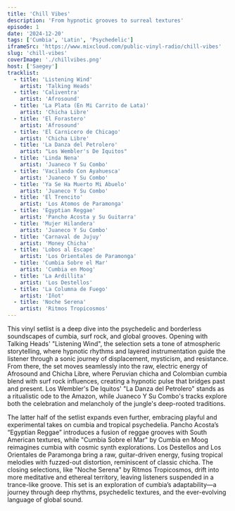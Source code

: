 ```yaml
---
title: 'Chill Vibes'
description: 'From hypnotic grooves to surreal textures'
episode: 1
date: '2024-12-20'
tags: ['Cumbia', 'Latin', 'Psychedelic']
iframeSrc: 'https://www.mixcloud.com/public-vinyl-radio/chill-vibes'
slug: 'chill-vibes'
coverImage: './chillvibes.png'
host: ['Saegey']
tracklist:
  - title: 'Listening Wind'
    artist: 'Talking Heads'
  - title: 'Caliventra'
    artist: 'Afrosound'
  - title: 'La Plata (En Mi Carrito de Lata)'
    artist: 'Chicha Libre'
  - title: 'El Forastero'
    artist: 'Afrosound'
  - title: 'El Carnicero de Chicago'
    artist: 'Chicha Libre'
  - title: 'La Danza del Petrolero'
    artist: "Los Wembler's De Iquitos"
  - title: 'Linda Nena'
    artist: 'Juaneco Y Su Combo'
  - title: 'Vacilando Con Ayahuesca'
    artist: 'Juaneco Y Su Combo'
  - title: 'Ya Se Ha Muerto Mi Abuelo'
    artist: 'Juaneco Y Su Combo'
  - title: 'El Trencito'
    artist: 'Los Atomos de Paramonga'
  - title: 'Egyptian Reggae'
    artist: 'Pancho Acosta y Su Guitarra'
  - title: 'Mujer Hilandera'
    artist: 'Juaneco Y Su Combo'
  - title: 'Carnaval de Jujuy'
    artist: 'Money Chicha'
  - title: 'Lobos al Escape'
    artist: 'Los Orientales de Paramonga'
  - title: 'Cumbia Sobre el Mar'
    artist: 'Cumbia en Moog'
  - title: 'La Ardillita'
    artist: 'Los Destellos'
  - title: 'La Columna de Fuego'
    artist: 'Iñot'
  - title: 'Noche Serena'
    artist: 'Ritmos Tropicosmos'
---
```


This vinyl setlist is a deep dive into the psychedelic and borderless soundscapes of cumbia, surf rock, and global grooves. Opening with Talking Heads' "Listening Wind", the selection sets a tone of atmospheric storytelling, where hypnotic rhythms and layered instrumentation guide the listener through a sonic journey of displacement, mysticism, and resistance. From there, the set moves seamlessly into the raw, electric energy of Afrosound and Chicha Libre, where Peruvian chicha and Colombian cumbia blend with surf rock influences, creating a hypnotic pulse that bridges past and present. Los Wembler's De Iquitos' "La Danza del Petrolero" stands as a ritualistic ode to the Amazon, while Juaneco Y Su Combo's tracks explore both the celebration and melancholy of the jungle's deep-rooted traditions.

The latter half of the setlist expands even further, embracing playful and experimental takes on cumbia and tropical psychedelia. Pancho Acosta’s “Egyptian Reggae” introduces a fusion of reggae grooves with South American textures, while "Cumbia Sobre el Mar" by Cumbia en Moog reimagines cumbia with cosmic synth explorations. Los Destellos and Los Orientales de Paramonga bring a raw, guitar-driven energy, fusing tropical melodies with fuzzed-out distortion, reminiscent of classic chicha. The closing selections, like "Noche Serena" by Ritmos Tropicosmos, drift into more meditative and ethereal territory, leaving listeners suspended in a trance-like groove. This set is an exploration of cumbia’s adaptability—a journey through deep rhythms, psychedelic textures, and the ever-evolving language of global sound.
